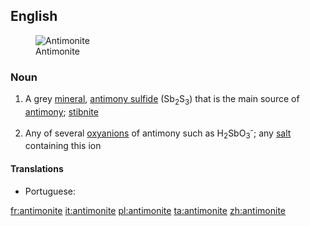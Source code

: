 ==English==
[[Image:Antimonitkristall.jpg|thumb|Antimonite]]

===Noun===
{{en-noun|~}}

# {{context|mineral|lang=en}} A grey [[mineral]], [[antimony sulfide]] (Sb<sub>2</sub>S<sub>3</sub>) that is the main source of [[antimony]]; [[stibnite]]
# {{context|countable|inorganic chemistry|lang=en}} Any of several [[oxyanion]]s of antimony such as H<sub>2</sub>SbO<sub>3</sub><sup>-</sup>; any [[salt]] containing this ion

====Translations====
{{trans-top|a grey mineral that is the main source of antimony}}
* Portuguese: {{t|pt|antimonita|f}}
{{trans-mid}}
{{trans-bottom}}

[[fr:antimonite]]
[[it:antimonite]]
[[pl:antimonite]]
[[ta:antimonite]]
[[zh:antimonite]]